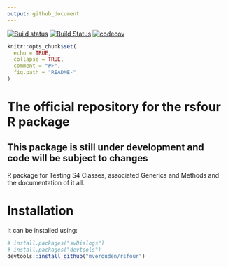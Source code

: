 ```yaml
---
output: github_document
---
```

<!-- README.md is generated from README.Rmd. Please edit that file -->
[![Build status](https://ci.appveyor.com/api/projects/status/nia0e8d6e1muxmpx?svg=true)](https://ci.appveyor.com/project/mverouden/rsfour)
[![Build Status](https://travis-ci.org/mverouden/rsfour.svg?branch=master)](https://travis-ci.org/mverouden/rsfour)
[![codecov](https://codecov.io/gh/mverouden/rsfour/branch/master/graph/badge.svg)](https://codecov.io/gh/mverouden/rsfour)
```r
knitr::opts_chunk$set(
  echo = TRUE,
  collapse = TRUE,
  comment = "#>",
  fig.path = "README-"
)
```
# The official repository for the rsfour R package

## This package is still under development and code will be subject to changes
<!-- The implementation sometimes changes minor details.-->
R package for Testing S4 Classes, associated Generics and Methods and the documentation of it all.

# Installation
It can be installed using:

```r
# install.packages("svDialogs")
# install.packages("devtools")
devtools::install_github("mverouden/rsfour")
```
